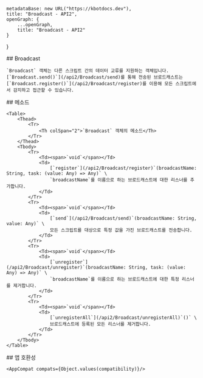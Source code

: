 
    metadataBase: new URL("https://kbotdocs.dev"),
    title: "Broadcast - API2",
    openGraph: {
        ...openGraph,
        title: "Broadcast - API2"
    }
}

<Section>
    ## Broadcast

    `Broadcast` 객체는 다른 스크립트 간의 데이터 교류를 지원하는 객체입니다. [`Broadcast.send()`](/api2/Broadcast/send)를 통해 전송된 브로드캐스트는 [`Broadcast.register()`](/api2/Broadcast/register)를 이용해 모든 스크립트에서 감지하고 접근할 수 있습니다.
</Section>
<Section>
    ## 메소드

    <Table>
        <Thead>
            <Tr>
                <Th colSpan="2">`Broadcast` 객체의 메소드</Th>
            </Tr>
        </Thead>
        <Tbody>
            <Tr>
                <Td><span>`void`</span></Td>
                <Td>
                    [`register`](/api2/Broadcast/register)`(broadcastName: String, task: (value: Any) => Any)` \
                    `broadcastName`를 이름으로 하는 브로드캐스트에 대한 리스너를 추가합니다.
                </Td>
            </Tr>
            <Tr>
                <Td><span>`void`</span></Td>
                <Td>
                    [`send`](/api2/Broadcast/send)`(broadcastName: String, value: Any)` \
                    모든 스크립트를 대상으로 특정 값을 가진 브로드캐스트를 전송합니다.
                </Td>
            </Tr>
            <Tr>
                <Td><span>`void`</span></Td>
                <Td>
                    [`unregister`](/api2/Broadcast/unregister)`(broadcastName: String, task: (value: Any) => Any)` \
                    `broadcastName`를 이름으로 하는 브로드캐스트에 대한 특정 리스너를 제거합니다.
                </Td>
            </Tr>
            <Tr>
                <Td><span>`void`</span></Td>
                <Td>
                    [`unregisterAll`](/api2/Broadcast/unregisterAll)`()` \
                    브로드캐스트에 등록된 모든 리스너를 제거합니다.
                </Td>
            </Tr>
        </Tbody>
    </Table>
</Section>
<Section>
    ## 앱 호환성

    <AppCompat compats={Object.values(compatibility)}/>
</Section>
